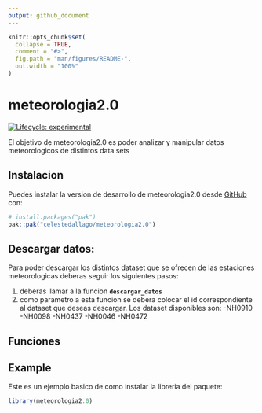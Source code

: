 ```yaml
---
output: github_document
---
```


<!-- README.md is generated from README.Rmd. Please edit that file -->

```r
knitr::opts_chunk$set(
  collapse = TRUE,
  comment = "#>",
  fig.path = "man/figures/README-",
  out.width = "100%"
)
```

# meteorologia2.0

<!-- badges: start -->
[![Lifecycle: experimental](https://img.shields.io/badge/lifecycle-experimental-orange.svg)](https://lifecycle.r-lib.org/articles/stages.html#experimental)
<!-- badges: end -->


El objetivo de meteorologia2.0 es poder analizar y manipular datos meteorologicos de distintos data sets

## Instalacion

Puedes instalar la version de desarrollo de  meteorologia2.0 desde [GitHub](https://github.com/) con:

``` r
# install.packages("pak")
pak::pak("celestedallago/meteorologia2.0")
```

## Descargar datos: 
Para poder descargar los distintos dataset que se ofrecen de las estaciones meteorologicas deberas seguir los siguientes pasos: 

1) deberas llamar a la funcion **`descargar_datos`** 
2) como parametro a esta funcion se debera colocar el id correspondiente al dataset que deseas descargar. 
Los dataset disponibles son: 
-NH0910
-NH0098
-NH0437
-NH0046
-NH0472

## Funciones



## Example

Este es un ejemplo basico de como instalar la libreria del paquete:

```r
library(meteorologia2.0)
```

